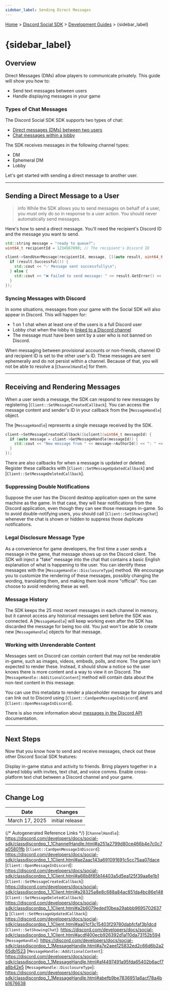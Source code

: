```yaml
---
sidebar_label: Sending Direct Messages
---
```


[Home](/docs/intro) > [Discord Social SDK](/docs/discord-social-sdk/overview) > [Development Guides](/docs/discord-social-sdk/development-guides) > {sidebar_label}

# {sidebar_label}

<LimitedAccessCallout />

## Overview

Direct Messages (DMs) allow players to communicate privately. This guide will show you how to:

- Send text messages between users
- Handle displaying messages in your game

### Types of Chat Messages

The Discord Social SDK SDK supports two types of chat:

- [Direct messages (DMs) between two users](/docs/discord-social-sdk/development-guides/sending-direct-messages#sending-a-direct-message-to-a-user)
- [Chat messages within a lobby](/docs/discord-social-sdk/development-guides/managing-lobbies#sending-messages-to-a-lobby)

The SDK receives messages in the following channel types:

- DM
- Ephemeral DM
- Lobby

Let's get started with sending a direct message to another user.

---

## Sending a Direct Message to a User

> info
> While the SDK allows you to send messages on behalf of a user, you must only do so in response to a user action. You should never automatically send messages.

Here's how to send a direct message. You'll need the recipient's Discord ID and the message you want to send.

```cpp
std::string message = "ready to queue?";
uint64_t recipientId = 1234567890; // The recipient's Discord ID

client->SendUserMessage(recipientId, message, [](auto result, uint64_t messageId) {
  if (result.Successful()) {
    std::cout << "✅ Message sent successfully\n";
  } else {
    std::cout << "❌ Failed to send message: " << result.GetError() << "\n";
  }
});
```

### Syncing Messages with Discord

In some situations, messages from your game with the Social SDK will also appear in Discord. This will happen for:

- 1 on 1 chat when at least one of the users is a full Discord user
- Lobby chat when the lobby is [linked to a Discord channel](/docs/discord-social-sdk/development-guides/linked-channels)
- The message must have been sent by a user who is not banned on Discord.

When messaging between provisional accounts or non-friends, channel ID and recipient ID is set to the other user's ID. These messages are sent ephemerally and do not persist within a channel. Because of that, you will not be able to resolve a [`ChannelHandle`] for them.

---

## Receiving and Rendering Messages

When a user sends a message, the SDK can respond to new messages by registering [`Client::SetMessageCreatedCallback`]. You can access the message content and sender's ID in your callback from the [`MessageHandle`] object.

The [`MessageHandle`] represents a single message received by the SDK.

```cpp
client->SetMessageCreatedCallback([&client](uint64_t messageId) {
  if (auto message = client->GetMessageHandle(messageId)) {
    std::cout << "New message from " << message->AuthorId() << ": " << message->Content() << "\n";
  }
});
```

There are also callbacks for when a message is updated or deleted. Register these callbacks with [`Client::SetMessageUpdatedCallback`] and [`Client::SetMessageDeletedCallback`].

### Suppressing Double Notifications

Suppose the user has the Discord desktop application open on the same machine as the game. In that case, they will hear notifications from the Discord application, even though they can see those messages in-game. So to avoid double-notifying users, you should call [`Client::SetShowingChat`] whenever the chat is shown or hidden to suppress those duplicate notifications.

### Legal Disclosure Message Type

As a convenience for game developers, the first time a user sends a message in the game, that message shows up on the Discord client. The SDK will inject a "fake" message into the chat that contains a basic English explanation of what is happening to the user. You can identify these messages with the [`MessageHandle::DisclosureType`] method. We encourage you to customize the rendering of these messages, possibly changing the wording, translating them, and making them look more "official". You can choose to avoid rendering these as well.

### Message History

The SDK keeps the 25 most recent messages in each channel in memory, but it cannot access any historical messages sent before the SDK was connected. A [`MessageHandle`] will keep working even after the SDK has discarded the message for being too old. You just won't be able to create new [`MessageHandle`] objects for that message.

### Working with Unrenderable Content

Messages sent on Discord can contain content that may not be renderable in-game, such as images, videos, embeds, polls, and more. The game isn't expected to render these. Instead, it should show a notice so the user knows there is more content and a way to view it on Discord. The [`MessageHandle::AdditionalContent`] method will contain data about the non-text content in this message.

You can use this metadata to render a placeholder message for players and can link out to Discord using [`Client::CanOpenMessageInDiscord`] and [`Client::OpenMessageInDiscord`].

There is also more information about [messages in the Discord API](/docs/resources/message) documentation.

---

## Next Steps

Now that you know how to send and receive messages, check out these other Discord Social SDK features:

<Container>
  <Card title="Setting Rich Presence" link="/docs/discord-social-sdk/development-guides/setting-rich-presence" icon="UserStatusIcon">
    Display in-game status and activity to friends.
  </Card>
  <Card title="Managing Lobbies" link="/docs/discord-social-sdk/development-guides/managing-lobbies" icon="DoorEnterIcon">
    Bring players together in a shared lobby with invites, text chat, and voice comms.
  </Card>
  <Card title="Linked Channels" link="/docs/discord-social-sdk/development-guides/linked-channels" icon="TextControllerIcon">
    Enable cross-platform text chat between a Discord channel and your game.
  </Card>
</Container>

<SupportCallout />

---

## Change Log

| Date           | Changes         |
|----------------|-----------------|
| March 17, 2025 | initial release |

{/* Autogenerated Reference Links */}
[`ChannelHandle`]: https://discord.com/developers/docs/social-sdk/classdiscordpp_1_1ChannelHandle.html#a251a2799d80ce466b4e7c0c7a05801fb
[`Client::CanOpenMessageInDiscord`]: https://discord.com/developers/docs/social-sdk/classdiscordpp_1_1Client.html#ae2aac143a691091691c5cc75aa07dace
[`Client::OpenMessageInDiscord`]: https://discord.com/developers/docs/social-sdk/classdiscordpp_1_1Client.html#a66b8f85b14403a5d5ea125f39aa6e1b1
[`Client::SetMessageCreatedCallback`]: https://discord.com/developers/docs/social-sdk/classdiscordpp_1_1Client.html#a28325a8e8c688a84ac851da4bc86e148
[`Client::SetMessageDeletedCallback`]: https://discord.com/developers/docs/social-sdk/classdiscordpp_1_1Client.html#a2b6079eded10bea29abbb9695702637b
[`Client::SetMessageUpdatedCallback`]: https://discord.com/developers/docs/social-sdk/classdiscordpp_1_1Client.html#aa01cf3c15403f29780dabfcfaf3b1dcd
[`Client::SetShowingChat`]: https://discord.com/developers/docs/social-sdk/classdiscordpp_1_1Client.html#acdf400ecb926392d1a110da73152b594
[`MessageHandle`]: https://discord.com/developers/docs/social-sdk/classdiscordpp_1_1MessageHandle.html#a7e2aee125832ed2c66d6b2a265db1523
[`MessageHandle::AdditionalContent`]: https://discord.com/developers/docs/social-sdk/classdiscordpp_1_1MessageHandle.html#af4497491a95fda65402b6acf7a8b42e5
[`MessageHandle::DisclosureType`]: https://discord.com/developers/docs/social-sdk/classdiscordpp_1_1MessageHandle.html#abefb9be7836951a6acf78a4bb1676638